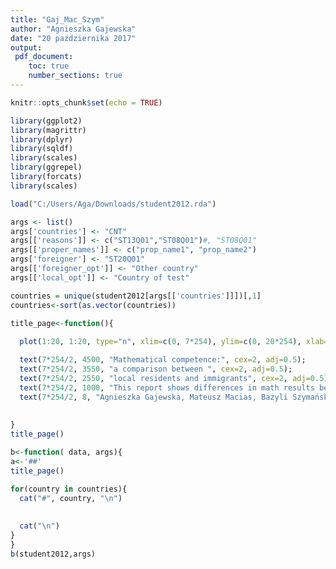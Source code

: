 ---
title: "Gaj_Mac_Szym"
author: "Agnieszka Gajewska"
date: "20 października 2017"
output: 
 pdf_document:
    toc: true
    number_sections: true
---

```{r setup, include=FALSE}
knitr::opts_chunk$set(echo = TRUE)

library(ggplot2)
library(magrittr)
library(dplyr)
library(sqldf)
library(scales)
library(ggrepel)
library(forcats)
library(scales)
```

```{r, echo=FALSE}
load("C:/Users/Aga/Downloads/student2012.rda")
```

```{r,echo=FALSE}
args <- list()
args['countries'] <- "CNT"
args[['reasons']] <- c("ST13Q01","ST08Q01")#, "ST08Q01"
args[['proper_names']] <- c("prop_name1", "prop_name2")
args['foreigner'] <- "ST20Q01"
args[['foreigner_opt']] <- "Other country"
args[['local_opt']] <- "Country of test"
```


```{r,echo=FALSE}
countries = unique(student2012[args[['countries']]])[,1]
countries<-sort(as.vector(countries))

```




```{r,echo=FALSE}
title_page<-function(){
 
  plot(1:20, 1:20, type="n", xlim=c(0, 7*254), ylim=c(0, 20*254), xlab="", ylab="", lwd=2, xaxt="n", yaxt="n");

  text(7*254/2, 4500, "Mathematical competence:", cex=2, adj=0.5);
  text(7*254/2, 3550, "a comparison between ", cex=2, adj=0.5);
  text(7*254/2, 2550, "local residents and immigrants", cex=2, adj=0.5);
  text(7*254/2, 1000, "This report shows differences in math results between local residents \n and immigrants. The first plot displays said differences and the second \n one aims to explain them by examining each group's background. ")
  text(7*254/2, 8, "Agnieszka Gajewska, Mateusz Macias, Bazyli Szymański");
  
  
}
title_page()

```




```{r,echo=FALSE, results='asis'}
b<-function( data, args){
a<-'##'
title_page()

for(country in countries){
  cat("#", country, "\n") 
  
  
  cat("\n")
}
}
b(student2012,args)
```

